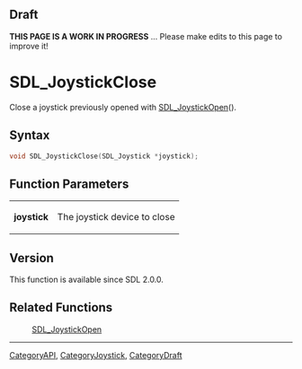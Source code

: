 
== Draft ==

'''THIS PAGE IS A WORK IN PROGRESS''' ... Please make edits to this page to improve it!
= SDL_JoystickClose =

Close a joystick previously opened with [[SDL_JoystickOpen]]().

== Syntax ==

<syntaxhighlight lang='c'>
void SDL_JoystickClose(SDL_Joystick *joystick);
</syntaxhighlight>

== Function Parameters ==

{|
|'''joystick'''
|The joystick device to close
|}

== Version ==

This function is available since SDL 2.0.0.

== Related Functions ==

:[[SDL_JoystickOpen]]

----
[[CategoryAPI]], [[CategoryJoystick]], [[CategoryDraft]]


